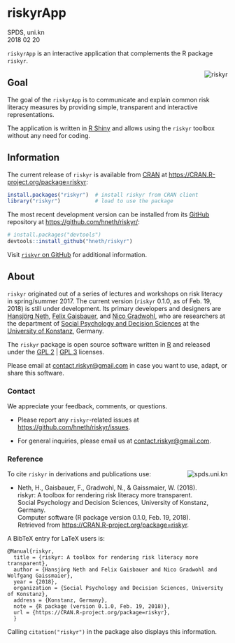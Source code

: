 # riskyrApp
SPDS, uni.kn  
2018 02 20

`riskyrApp` is an interactive application that complements the R package `riskyr`. 

<!-- riskyr logo: -->  
<a href = "https://github.com/hneth/riskyr">
<!-- <img src = "./www/riskyr_cube.png" alt = "riskyr" style = "width: 180px; float: right; border:20;"/> -->
<img src = "./www/riskyr_cube_s.png" alt = "riskyr" align = "right" style = "float: right; border:20;"/>
</a>
<!-- ![riskyr](./www/riskyr_cube_s.png) --> 
<!-- knitr::include_graphics("./www/riskyr_cube_s.png") -->


## Goal

The goal of the `riskyrApp` is to communicate and explain common risk literacy measures by providing simple, transparent and interactive representations.

The application is written in [R Shiny](https://shiny.rstudio.com/) and allows using the `riskyr` toolbox without any need for coding.


## Information

The current release of `riskyr` is available from [CRAN](https://CRAN.R-project.org/) at  <https://CRAN.R-project.org/package=riskyr>: 

```r
install.packages("riskyr")  # install riskyr from CRAN client
library("riskyr")           # load to use the package
```

The most recent development version can be installed from its [GitHub](https://github.com) repository at <https://github.com/hneth/riskyr/>: 

```r
# install.packages("devtools")
devtools::install_github("hneth/riskyr")
```

Visit [`riskyr` on GitHub](https://github.com/hneth/riskyr) for additional information. 



## About

`riskyr` originated out of a series of lectures and workshops on risk literacy in spring/summer 2017. 
The current version (`riskyr` 0.1.0, as of Feb. 19, 2018) is still under development. 
Its primary developers and designers are 
[Hansjörg Neth](https://www.spds.uni-konstanz.de/hans-neth), 
[Felix Gaisbauer](https://www.spds.uni-konstanz.de/felix-gaisbauer), and 
[Nico Gradwohl](https://www.spds.uni-konstanz.de/nico-gradwohl), 
who are researchers at the department of 
[Social Psychology and Decision Sciences](https://www.spds.uni-konstanz.de) at the 
[University of Konstanz](https://www.uni-konstanz.de/en/), Germany. 

The `riskyr` package is open source software written in [R](https://www.r-project.org/) and released under the 
[GPL 2](https://tldrlegal.com/license/gnu-general-public-license-v2) | 
[GPL 3](https://tldrlegal.com/license/gnu-general-public-license-v3-(gpl-3)) licenses. 

Please email at <contact.riskyr@gmail.com>  in case you want to use, adapt, or share this software.


### Contact

We appreciate your feedback, comments, or questions. 

- Please report any `riskyr`-related issues at <https://github.com/hneth/riskyr/issues>.

- For general inquiries, please email us at <contact.riskyr@gmail.com>. 


### Reference

<!-- uni.kn logo and link to SPDS: -->  
<!-- ![](./www/uniKn_logo.png) --> 
<a href="https://www.spds.uni-konstanz.de/">
<!--<img src = "./www/uniKn_logo.png" alt = "spds.uni.kn" style = "width: 300px; float: right; border:20;"/> --> 
<img src = "./www/uniKn_logo_s.png" alt = "spds.uni.kn" align = "right" style = "float: right; border:20;"/>
</a>

To cite `riskyr` in derivations and publications use:

-  Neth, H., Gaisbauer, F., Gradwohl, N., & Gaissmaier, W. (2018).    
    riskyr: A toolbox for rendering risk literacy more transparent.    
    Social Psychology and Decision Sciences, University of Konstanz, Germany.    
    Computer software (R package version 0.1.0, Feb. 19, 2018).    
    Retrieved from <https://CRAN.R-project.org/package=riskyr>.   

A BibTeX entry for LaTeX users is: 

    @Manual{riskyr,
      title = {riskyr: A toolbox for rendering risk literacy more transparent},
      author = {Hansjörg Neth and Felix Gaisbauer and Nico Gradwohl and Wolfgang Gaissmaier},
      year = {2018},
      organization = {Social Psychology and Decision Sciences, University of Konstanz},
      address = {Konstanz, Germany},
      note = {R package (version 0.1.0, Feb. 19, 2018)},
      url = {https://CRAN.R-project.org/package=riskyr},
      }    
    
Calling `citation("riskyr")` in the package also displays this information.

<!-- eof. -->
